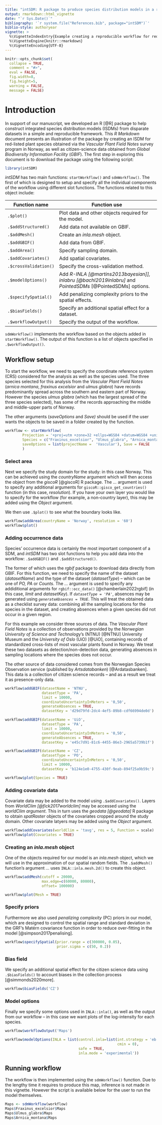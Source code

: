 ```yaml
---
title: "intSDM: R package to produce species distribution models in a reproducible framework"
output: rmarkdown::html_vignette
date: "`r Sys.Date()`"
bibliography: '`r system.file("References.bib", package="intSDM")`'
biblio-style: authoryear
vignette: >
  %\VignetteIndexEntry{Example creating a reproducible workflow for red listed vascular plants}
  %\VignetteEngine{knitr::rmarkdown}
  %\VignetteEncoding{UTF-8}
---
```


```r
knitr::opts_chunk$set(
  collapse = TRUE,
  comment = "#>",
  eval = FALSE,
  fig.width=8, 
  fig.height=5,
  warning = FALSE,
  message = FALSE)
```

# Introduction

In support of our manuscript, we developed an R [@R] package to help construct integrated species distribution models (ISDMs) from disparate datasets in a simple and reproducible framework. This *R Markdown* document presents an illustration of the package by creating an ISDM for red-listed plant species obtained via the *Vascular Plant Field Notes* survey program in Norway, as well as citizen-science data obtained from *Global Biodiversity Information Facility* (*GBIF*). The first step in exploring this document is to download the package using the following script:

```r

library(intSDM)

```

*intSDM* has two main functions: `startWorkflow()` and `sdmWorkflow()`. The first of which is designed to setup and specify all the individual components of the workflow using different slot functions. The functions related to this object include:

| Function name         | Function use                                                                                                |
|--------------------|----------------------------------------------------|
| `.$plot()`            | Plot data and other objects required for the model.                                                         |
| `.$addStructured()`   | Add data not available on GBIF.                                                                             |
| `.$addMesh()`         | Create an *inla.mesh* object.                                                                               |
| `.$addGBIF()`         | Add data from GBIF.                                                                                         |
| `.$addArea()`         | Specify sampling domain.                                                                                    |
| `.$addCovariates()`   | Add spatial covariates.                                                                                     |
| `.$crossValidation()` | Specify the cross-validation method.                                                                        |
| `.$modelOptions()`    | Add *R-INLA [@martins2013bayesian]], inlabru [@bachl2019inlabru]* and *PointedSDMs* [@PointedSDMs] options. |
| `.$specifySpatial()`  | Add penalizing complexity priors to the spatial effects.                                                    |
| `.$biasFields()`      | Specify an additional spatial effect for a dataset.                                                         |
| `.$workflowOutput()`  | Specify the output of the workflow.                                                                         |

`sdmWorkflow()` implements the workflow based on the objects added in `startWorkflow()`. The output of this function is a list of objects specified in `.$workflowOutput()`.

## Workflow setup

To start the workflow, we need to specify the coordinate reference system (CRS) considered for the analysis as well as the species used. The three species selected for this analysis from the *Vascular Plant Field Notes* (*arnica montana*, *fraxinus excelsior* and *ulmus glabra*) have records predominantly spread across the southern and eastern part of Norway. However the species *ulmus glabra* (which has the largest spread of the three species selected), has some of the records approaching the middle and middle-upper parts of Norway.

The other arguments (*saveOptions* and *Save)* should be used if the user wants the objects to be saved in a folder created by the function.

```r

workflow <- startWorkflow(
        Projection = '+proj=utm +zone=32 +ellps=WGS84 +datum=WGS84 +units=m +no_defs',
        Species = c("Fraxinus_excelsior", "Ulmus_glabra", "Arnica_montana"),
        saveOptions = list(projectName =  'Vascular'), Save = FALSE
        )

```

### Select area

Next we specify the study domain for the study: in this case Norway. This can be achieved using the *countryName* argument which will then access the object from the *giscoR* [@giscoR] R package. The *...* argument is used to specify any additional arguments for `giscoR::gisco_get_countries()` function (in this case, *resolution*). If you have your own layer you would like to specify for the workflow (for example, a non-country layer), this may be added using the *Object* argument.

We then use `.$plot()` to see what the boundary looks like.

```r

workflow$addArea(countryName = 'Norway', resolution = '60')
workflow$plot()

```

### Adding occurrence data

Species' occurrence data is certainly the most important component of a SDM, and *intSDM* has two slot functions to help you add data into the workflow: `.$addGBIF()` and `.$addStructured()`.

The former of which uses the *rgbif* package to download data directly from GBIF. For this function, we need to specify the name of the dataset (*datasetName*) and the type of the dataset (*datasetType*) -- which can be one of *PO, PA* or *Counts*. The *...* argument is used to specify any addiditional arguments for `rgbif::occ_data()` [@chamberlain2022rgbif] (in this case, *limit* and *datasetKey*). If *`datasetType = 'PA'`*, absences may be generated using *`generateAbsences = TRUE`*. This will treat the obtained data as a checklist survey data: combining all the sampling locations for the species in the dataset, and creating absences when a given species did not occur in a given region.

For this example we consider three sources of data. The *Vascular Plant Field Notes* is a collection of observations provided by the *Norwegian University of Science and Technolog*y's (NTNU) [@NTNU] University Museum and the *University of Oslo* (UiO) [@UiO], containing records of standardized cross-lists of most vascular plants found in Norway. We treat these two datasets as detection/non-detection data, generating absences in sampling locations where the species does not occur.

The other source of data considered comes from the Norwegian Species Observation service (published by *Artsdatabanken*) [@Ardatasbanken]. This data is a collection of citizen science records -- and as a result we treat it as presence-only data.

```r

workflow$addGBIF(datasetName = 'NTNU', 
                 datasetType = 'PA',
                 limit = 10000,
                 coordinateUncertaintyInMeters = '0,50',
                 generateAbsences = TRUE, 
                 datasetKey = 'd29d79fd-2dc4-4ef5-89b8-cdf66994de0d')

workflow$addGBIF(datasetName = 'UiO',
                 datasetType = 'PA',
                 limit = 10000,
                 coordinateUncertaintyInMeters = '0,50',
                 generateAbsences = TRUE,
                 datasetKey = 'e45c7d91-81c6-4455-86e3-2965a5739b1f')

workflow$addGBIF(datasetName = 'CZ', 
                 datasetType = 'PO',
                 coordinateUncertaintyInMeters = '0,50',
                 limit = 10000,
                 datasetKey = 'b124e1e0-4755-430f-9eab-894f25a9b59c')

workflow$plot(Species = TRUE)

```

### Adding covariate data

Covariate data may be added to the model using `.$addCovariates()`. Layers from *WorldClim [@fick2017worldclim]* may be accessed using the *worldClim argument*. This in turn uses the *geodata [@geodata]* R package to obtain *spatRaster* objects of the covariates cropped around the study domain. Other covariate latyers may be added using the *Object* argument.

```r

workflow$addCovariates(worldClim = 'tavg', res = 5, Function = scale)
workflow$plot(Covariates = TRUE)

```

### Creating an *inla.mesh* object

One of the objects required for our model is an *inla.mesh* object, which we will use in the approximation of our spatial random fields. The `.$addMesh()` function's argument *...* uses `INLA::inla.mesh.2d()` to create this object.

```r

workflow$addMesh(cutoff = 20000,
                 max.edge=c(60000, 80000),
                 offset= 100000)

workflow$plot(Mesh = TRUE)

```

### Specify priors

Furthermore we also used *penalizing complexity* (PC) priors in our model, which are designed to control the spatial range and standard deviation in the GRF's Matérn covariance function in order to reduce over-fitting in the model [@simpson2017penalising].

```r

workflow$specifySpatial(prior.range = c(300000, 0.05),
                        prior.sigma = c(50, 0.2))

```

### Bias field

We specify an additional spatial effect for the citizen science data using `.$biasFields()` to account biases in the collection process [@simmonds2020more].

```r

workflow$biasFields('CZ')

```

### Model options

Finally we specify some options used in `INLA::inla()`, as well as the output from our workflow -- in this case we want plots of the log-intensity for each species.

```r

workflow$workflowOutput('Maps')

workflow$modelOptions(INLA = list(control.inla=list(int.strategy = 'eb',
                                                    cmin = 0),
                                  safe = TRUE,
                                  inla.mode = 'experimental'))

```

## Running workflow

The workflow is then implemented using the `sdmWorkflow()` function. Due to the lengthy time it requires to produce this map, inference is not made in this vignette. However the script is available below for the user to run the model themselves.

```r

Maps <- sdmWorkflow(workflow)
Maps$Fraxinus_excelsior$Maps
Maps$Ulmus_glabra$Maps
Maps$Arnica_montana$Maps

```
